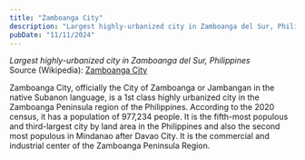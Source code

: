 ```yaml
---
title: "Zamboanga City"
description: "Largest highly-urbanized city in Zamboanga del Sur, Philippines"
pubDate: "11/11/2024"
---
```


*Largest highly-urbanized city in Zamboanga del Sur, Philippines*  
Source (Wikipedia): [Zamboanga City][1]

Zamboanga City, officially the City of Zamboanga or Jambangan in the native Subanon language, is a 1st class highly urbanized city in the Zamboanga Peninsula region of the Philippines. According to the 2020 census, it has a population of 977,234 people. It is the fifth-most populous and third-largest city by land area in the Philippines and also the second most populous in Mindanao after Davao City. It is the commercial and industrial center of the Zamboanga Peninsula Region.

[1]: https://en.wikipedia.org/wiki/Zamboanga_City
